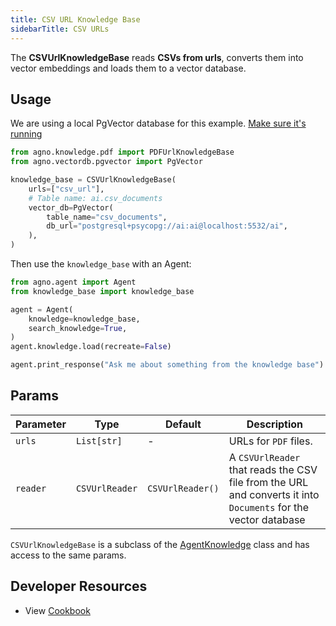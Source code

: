 ```yaml
---
title: CSV URL Knowledge Base
sidebarTitle: CSV URLs
---
```


The **CSVUrlKnowledgeBase** reads **CSVs from urls**, converts them into vector embeddings and loads them to a vector database.

## Usage

<Note>

We are using a local PgVector database for this example. [Make sure it's running](https://docs.agno.com/vectordb/pgvector)

</Note>

```python knowledge_base.py
from agno.knowledge.pdf import PDFUrlKnowledgeBase
from agno.vectordb.pgvector import PgVector

knowledge_base = CSVUrlKnowledgeBase(
    urls=["csv_url"],
    # Table name: ai.csv_documents
    vector_db=PgVector(
        table_name="csv_documents",
        db_url="postgresql+psycopg://ai:ai@localhost:5532/ai",
    ),
)
```

Then use the `knowledge_base` with an Agent:

```python agent.py
from agno.agent import Agent
from knowledge_base import knowledge_base

agent = Agent(
    knowledge=knowledge_base,
    search_knowledge=True,
)
agent.knowledge.load(recreate=False)

agent.print_response("Ask me about something from the knowledge base")
```

## Params

| Parameter | Type           | Default          | Description                                                                                                    |
| --------- | -------------- | ---------------- | -------------------------------------------------------------------------------------------------------------- |
| `urls`    | `List[str]`    | -                | URLs for `PDF` files.                                                                                          |
| `reader`  | `CSVUrlReader` | `CSVUrlReader()` | A `CSVUrlReader` that reads the CSV file from the URL and converts it into `Documents` for the vector database |

`CSVUrlKnowledgeBase` is a subclass of the [AgentKnowledge](/reference/knowledge/base) class and has access to the same params.

## Developer Resources

- View [Cookbook](https://github.com/phidatahq/agno/blob/main/cookbook/agent_concepts/knowledge/csv_url_kb.py)
